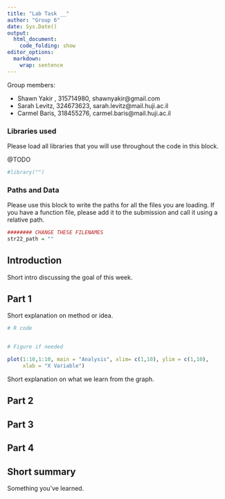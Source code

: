 ```yaml
---
title: "Lab Task __"
author: "Group 6"
date: Sys.Date()
output:
  html_document:
    code_folding: show
editor_options: 
  markdown: 
    wrap: sentence
---
```


Group members:

- Shawn Yakir , 315714980, shawnyakir@gmail.com
- Sarah Levitz, 324673623, sarah.levitz@mail.huji.ac.il
- Carmel Baris, 318455276, carmel.baris@mail.huji.ac.il 


### Libraries used

Please load all libraries that you will use throughout the code in this block.

@TODO
```r

#library("")
```


### Paths and Data

Please use this block to write the paths for all the files you are loading. 
If you have a function file, please add it to the submission and call it using a relative path. 

```r
######## CHANGE THESE FILENAMES
str22_path = ""

```

## Introduction 

Short intro discussing the goal of this week.

## Part 1

Short explanation on method or idea. 


```r

# R code 


# Figure if needed

plot(1:10,1:10, main = "Analysis", xlim= c(1,10), ylim = c(1,10), 
     xlab = "X Variable")


```

Short explanation on what we learn from the graph. 


## Part 2


## Part 3

## Part 4

## Short summary

Something you've learned. 

